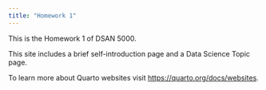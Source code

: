 ```yaml
---
title: "Homework 1"
---
```


This is the Homework 1 of DSAN 5000.

This site includes a brief self-introduction page and a Data Science Topic page.

To learn more about Quarto websites visit <https://quarto.org/docs/websites>.
